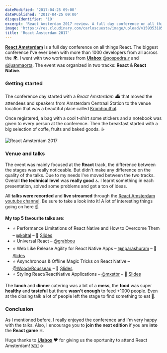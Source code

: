 ```yaml
---
dateModified: '2017-04-25 09:00'
datePublished: '2017-04-25 09:00'
disqusIdentifier: '19'
excerpt: 'React Amsterdam 2017 review. A full day conference on all things React with more than 1000 developers from all across the globe.'
image: 'https://res.cloudinary.com/carloscuesta/image/upload/v1593531857/blog-featured-images/React_Amsterdam.png'
title: 'React Amsterdam 2017'
---
```


**[React Amsterdam](https://react.amsterdam)** is a full day conference on all things React. The biggest conference I've ever been with more than 1000 developers from all across the 🌍. I went with two workmates from **[Ulabox](https://ulabox.com)** [@sospedra_r](https://twitter.com/sospedra_r) and [@juanmaorta](http://twitter.com/juanmaorta). The event was organized in two tracks: **React** & **React Native**.

### Getting started

The conference day started with a _React Amsterdam_ ⛴ that moved the attendees and speakers from Amsterdam Centraal Station to the venue location that was a beautiful place called [Kromhouthal](http://kromhouthal.com).

Once registered, a bag with a cool t-shirt some stickers and a notebook was given to every person at the conference. Then the breakfast started with a big selection of coffe, fruits and baked goods. ☕️

![React Amsterdam 2017](https://res.cloudinary.com/carloscuesta/image/upload/v1492937790/zceh4lwnpnkkbcaswfwu.png)

### Venue and talks

The event was mainly focused at the **React** track, the difference between the stages was really noticeable. But didn't make any difference on the quality of the talks. Due to my needs I've moved between the two tracks. Overall **the technical level** was **really good** 🔝. I learnt something in each presentation, solved some problems and got a ton of ideas.

All **talks were recorded** and **live streamed** through the [React Amsterdam youtube channel](https://www.youtube.com/channel/UCsFrt8oKNYXGspSlX9u6uXw). Be sure to take a look into it! A lot of interesting things going on here ☝️.

**My top 5 favourite talks are**:

- ⭐️ Performance Limitations of React Native and How to Overcome Them – [@koltal](https://twitter.com/koltal) – 🎥 [Ṣlides](https://speakerdeck.com/talkol/performance-limitations-of-react-native-and-how-to-overcome-them-1)
- ⭐️ Universal React – [@grabbou](https://twitter.com/grabbou)
- ⭐️ Web Like Release Agility for React Native Apps – [@nparashuram](https://twitter.com/nparashuram) – 🎥 [Ṣlides](https://docs.com/parashuram-np/9315/reactconf17-parashuram)
- ⭐️ Asynchronous & Offline Magic Tricks on React Native – [@WoodyRousseau](https://twitter.com/WoodyRousseau) – 🎥 [Ṣlides](http://slides.com/woodyrousseau/deck-2-3/)
- ⭐️ Styling React/ReactNative Applications – [@mxstbr](https://twitter.com/mxstbr) – 🎥 [Ṣlides](https://speakerdeck.com/mxstbr/styling-react-applications)

The **lunch** and **dinner** catering was a bit of a **mess**, the **food** was super **healthy** and **tasteful** but there **wasn't enough** to feed +1000 people. Even at the closing talk a lot of people left the stage to find something to eat 🌮.

### Conclusion

As I mentioned before, I really enjoyed the conference and I'm very happy with the talks. Also, I encourage you to **join the next edition** if you are **into** the **React game** ⚛️.

Huge thanks to **[Ulabox](https://ulabox.com)** ❤️ for giving us the oportunity to attend React Amsterdam! 🇳🇱 ✈️
